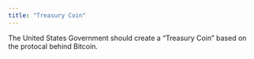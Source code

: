 ```yaml
---
title: "Treasury Coin"
---
```


The United States Government should create a "Treasury Coin" based on the protocal behind Bitcoin.